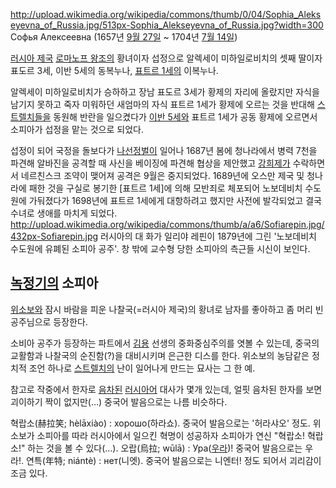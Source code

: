 http://upload.wikimedia.org/wikipedia/commons/thumb/0/04/Sophia_Alekseyevna_of_Russia.jpg/513px-Sophia_Alekseyevna_of_Russia.jpg?width=300
Софья Алексеевна 
(1657년 [[9월 27일]] ~ 1704년 [[7월 14일]])

[[러시아 제국]] [[로마노프 왕조]]의 황녀이자 섭정으로 알렉세이 미하일로비치의 셋째 딸이자 표도르 3세, 이반 5세의 동복누나, [[표트르 1세]]의 이복누나.

알렉세이 미하일로비치가 승하하고 장남 표도르 3세가 황제의 자리에 올랐지만 자식을 남기지 못하고 죽자 미워하던 새엄마의 자식 표트르 1세가 황제에 오르는 것을 반대해 [[스트렐치]]들을 동원해 반란을 일으켰다가 [[이반 5세]]와 표트르 1세가 공동 황제에 오르면서 소피아가 섭정을 맡는 것으로 되었다.

섭정이 되어 국정을 돌보다가 [[나선정벌]]이 일어나 1687년 봄에 청나라에서 병력 7천을 파견해 알바진을 공격할 때 사신을 베이징에 파견해 협상을 제안했고 [[강희제]]가 수락하면서 네르친스크 조약이 맺어져 공격은 9월은 중지되었다. 1689년에 오스만 제국 및 청나라에 패한 것을 구실로 봉기한 [표트르 1세]에 의해 모반죄로 체포되어 노보데비치 수도원에 가둬졌다가 1698년에 표트르 1세에게 대항하려고 했지만 사전에 발각되었고 결국 수녀로 생애를 마치게 되었다.
http://upload.wikimedia.org/wikipedia/commons/thumb/a/a6/Sofiarepin.jpg/432px-Sofiarepin.jpg
러시아의 대 화가 일리야 레핀이 1879년에 그린 '노보데비치 수도원에 유폐된 소피아 공주'. 창 밖에 교수형 당한 소피아의 측근들 시신이 보인다.

== [[녹정기]]의 소피아 ==
[[위소보]]와 잠시 바람을 피운 나찰국(=러시아 제국)의 황녀로 남자를 좋아하고 좀 머리 빈 공주님으로 등장한다.

소비아 공주가 등장하는 파트에서 [[김용]] 선생의 중화중심주의를 엿볼 수 있는데, 중국의 교활함과 나찰국의 순진함(?)을 대비시키며 은근한 디스를 한다. 위소보의 농담같은 정치적 조언 하나로 [[스트렐치]]의 난이 일어나게 만드는 묘사는 그 한 예.

참고로 작중에서 한자로 [[음차]]된 [[러시아어]] 대사가 몇개 있는데, 얼핏 음차된 한자를 보면 괴이하기 짝이 없지만(…) 중국어 발음으로는 나름 비슷하다.

혁랍소(赫拉笑; hèlāxiào) : хорошо(하라쇼). 중국어 발음으로는 '허라샤오' 정도. 위소보가 소피아를 따라 러시아에서 일으킨 혁명이 성공하자 소피아가 연신 "혁랍소! 혁랍소!" 하는 것을 볼 수 있다(…).
오랍(烏拉; wūlā) : Ура([[우라]])! 중국어 발음으로는 우 라!. 
연특(年特; niántè) : нет(니엣). 중국어 발음으로는 니엔터! 정도 되어서 괴리감이 조금 있다.






